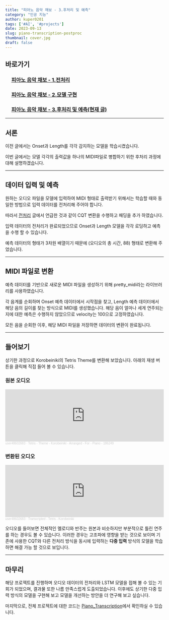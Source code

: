 ```yaml
---
title: "피아노 음악 채보 - 3.후처리 및 예측"
category: "인공 지능"
author: kuper0201
tags: ['#AI', '#projects']
date: 2023-09-13
slug: piano-transcription-postproc
thumbnail: cover.jpg
draft: false
---
```


## 바로가기

### &nbsp; &nbsp; &nbsp;[피아노 음악 채보 - 1.전처리](/piano-transcription-preproc)
### &nbsp; &nbsp; &nbsp;[피아노 음악 채보 - 2.모델 구현](/piano-transcription-model)
### &nbsp; &nbsp; &nbsp;[피아노 음악 채보 - 3.후처리 및 예측(현재 글)](#서론)

---

## 서론

이전 글에서는 Onset과 Length를 각각 감지하는 모델을 학습시켰습니다.

이번 글에서는 모델 각각의 출력값을 하나의 MIDI파일로 병합하기 위한 후처리 과정에 대해 설명하겠습니다.

---

## 데이터 입력 및 예측

원하는 오디오 파일을 모델에 입력하여 MIDI 형태로 출력받기 위해서는 학습할 때와 동일한 방법으로 입력 데이터를 전처리해 주어야 합니다.

따라서 [전처리](/piano-transcription-preproc) 글에서 언급한 것과 같이 CQT 변환을 수행하고 패딩을 추가 하였습니다.

입력 데이터의 전처리가 완료되었으므로 Onset과 Length 모델을 각각 로딩하고 예측을 수행 할 수 있습니다.

예측 데이터의 형태가 3차원 배열이기 때문에 (오디오의 총 시간, 88) 형태로 변환해 주었습니다.

---

## MIDI 파일로 변환

예측 데이터를 기반으로 새로운 MIDI 파일을 생성하기 위해 pretty_midi라는 라이브러리를 사용하였습니다.

각 음계를 순회하며 Onset 예측 데이터에서 시작점을 찾고, Length 예측 데이터에서 해당 음의 길이를 찾는 방식으로 MIDI를 생성했습니다. 해당 음이 얼마나 세게 연주되는지에 대한 예측은 수행하지 않았으므로 velocity는 100으로 고정하였습니다.

모든 음을 순회한 이후, 해당 MIDI 파일을 저장하면 데이터의 변환이 완료됩니다.

---

## 들어보기

상기한 과정으로 Korobeiniki의 Tetris Theme를 변환해 보았습니다. 아래의 재생 버튼을 클릭해 직접 들어 볼 수 있습니다.

### 원본 오디오

<iframe width="100%" height="166" scrolling="no" frameborder="no" allow="autoplay" src="https://w.soundcloud.com/player/?url=https%3A//api.soundcloud.com/tracks/1777591470&color=%23ff5500&auto_play=false&hide_related=false&show_comments=true&show_user=true&show_reposts=false&show_teaser=true"></iframe><div style="font-size: 10px; color: #cccccc;line-break: anywhere;word-break: normal;overflow: hidden;white-space: nowrap;text-overflow: ellipsis; font-family: Interstate,Lucida Grande,Lucida Sans Unicode,Lucida Sans,Garuda,Verdana,Tahoma,sans-serif;font-weight: 100;"><a href="https://soundcloud.com/user48602683" title="user48602683" target="_blank" style="color: #cccccc; text-decoration: none;">user48602683</a> · <a href="https://soundcloud.com/user48602683/tetris-theme-korobeiniki-arranged-for-piano-186249" title="Tetris - Theme - Korobeiniki - Arranged - For - Piano - 186249" target="_blank" style="color: #cccccc; text-decoration: none;">Tetris - Theme - Korobeiniki - Arranged - For - Piano - 186249</a></div>

### 변환된 오디오

<iframe width="100%" height="166" scrolling="no" frameborder="no" allow="autoplay" src="https://w.soundcloud.com/player/?url=https%3A//api.soundcloud.com/tracks/1777593858&color=%23ff5500&auto_play=false&hide_related=false&show_comments=true&show_user=true&show_reposts=false&show_teaser=true"></iframe><div style="font-size: 10px; color: #cccccc;line-break: anywhere;word-break: normal;overflow: hidden;white-space: nowrap;text-overflow: ellipsis; font-family: Interstate,Lucida Grande,Lucida Sans Unicode,Lucida Sans,Garuda,Verdana,Tahoma,sans-serif;font-weight: 100;"><a href="https://soundcloud.com/user48602683" title="user48602683" target="_blank" style="color: #cccccc; text-decoration: none;">user48602683</a> · <a href="https://soundcloud.com/user48602683/transcripted-tetris-korobeiniki" title="Transcripted - Tetris - Korobeiniki" target="_blank" style="color: #cccccc; text-decoration: none;">Transcripted - Tetris - Korobeiniki</a></div>

오디오를 들어보면 전체적인 멜로디와 반주는 원본과 비슷하지만 부분적으로 틀린 연주를 하는 경우도 볼 수 있습니다. 이러한 경우는 고조파에 영향을 받는 것으로 보이며 기존에 사용한 CQT와 다른 전처리 방식을 동시에 입력하는 **다중 입력** 방식의 모델을 학습하면 해결 가능 할 것으로 보입니다.

---

## 마무리

해당 프로젝트를 진행하며 오디오 데이터의 전처리와 LSTM 모델을 접해 볼 수 있는 기회가 되었으며, 결과물 또한 나름 만족스럽게 도출되었습니다. 이후에도 상기한 다중 입력 방식의 모델을 구현해 보고 모델을 개선하는 방안을 더 연구해 보고 싶습니다.

마지막으로, 전체 프로젝트에 대한 코드는 [Piano_Transcription](https://github.com/kuper0201/Piano_Transcription)에서 확인하실 수 있습니다.
